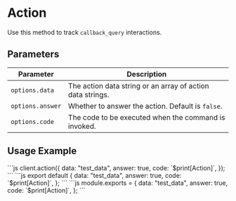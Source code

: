 # Action

Use this method to track `callback_query` interactions.

## Parameters

| Parameter        | Description                                                |
| ---------------- | ---------------------------------------------------------- |
| `options.data`   | The action data string or an array of action data strings. |
| `options.answer` | Whether to answer the action. Default is `false`.          |
| `options.code`   | The code to be executed when the command is invoked.       |

## Usage Example


<Tabs>
  <TabItem value="javascript" label="JavaScript">
```js
client.action({
  data: "test_data",
  answer: true,
  code: `$print[Action]`,
});
```
  </TabItem>
  <TabItem value="loader" label="Loader">
    <Tabs>
      <TabItem value="esm" label="ESModule">
```js
export default {
  data: "test_data",
  answer: true,
  code: `$print[Action]`,
};
```
      </TabItem>
      <TabItem value="commonjs" label="Commonjs">
```js
module.exports = {
  data: "test_data",
  answer: true,
  code: `$print[Action]`,
};
```
      </TabItem>
    </Tabs>
  </TabItem>
</Tabs>
